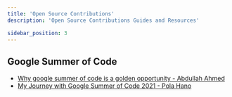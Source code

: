 ```yaml
---
title: 'Open Source Contributions'
description: 'Open Source Contributions Guides and Resources'

sidebar_position: 3
---
```


## Google Summer of Code

-   [Why google summer of code is a golden opportunity - Abdullah Ahmed](https://xuser5000.hashnode.dev/why-google-summer-of-code-is-a-golden-opportunity)
-   [My Journey with Google Summer of Code 2021 - Pola Hano](https://docs.google.com/document/d/1ctVojrtz7dHHLKWScuvqkSZjVMj3QHH5y1J2Bi_1Pl8/edit?usp=sharing)
